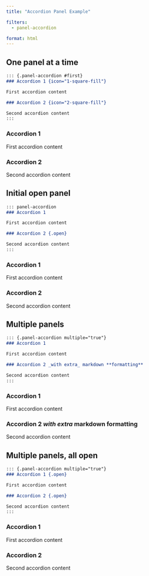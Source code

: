 ```yaml
---
title: "Accordion Panel Example"

filters:
  - panel-accordion

format: html
---
```


## One panel at a time

````.markdown
::: {.panel-accordion #first}
### Accordion 1 {icon="1-square-fill"}

First accordion content

### Accordion 2 {icon="2-square-fill"}

Second accordion content
:::
````

::: {#first .panel-accordion}
### Accordion 1 {#first-one icon="1-square-fill"}

First accordion content

### Accordion 2 {.no-anchor icon="2-square-fill"}

Second accordion content
:::




## Initial open panel

````.markdown
::: panel-accordion
### Accordion 1

First accordion content

### Accordion 2 {.open}

Second accordion content
:::
````

::: panel-accordion
### Accordion 1

First accordion content

### Accordion 2 {.open}

Second accordion content
:::



## Multiple panels

````.markdown
::: {.panel-accordion multiple="true"}
### Accordion 1

First accordion content

### Accordion 2 _with extra_ markdown **formatting**

Second accordion content
:::
````

::: {.panel-accordion multiple="true"}
### Accordion 1

First accordion content

### Accordion 2 _with extra_ markdown **formatting**

Second accordion content
:::



## Multiple panels, all open

````.markdown
::: {.panel-accordion multiple="true"}
### Accordion 1 {.open}

First accordion content

### Accordion 2 {.open}

Second accordion content
:::
````

::: {.panel-accordion multiple="true"}
### Accordion 1 {.open}

First accordion content

### Accordion 2 {.open}

Second accordion content
:::
